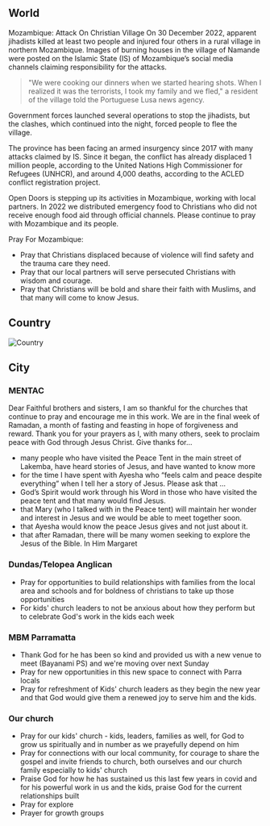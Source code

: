 ## World

Mozambique: Attack On Christian Village
On 30 December 2022, apparent jihadists killed at least two people and injured four others in a rural village in northern Mozambique. Images of burning houses in the village of Namande were posted on the Islamic State (IS) of Mozambique’s social media channels claiming responsibility for the attacks.

> "We were cooking our dinners when we started hearing shots. When I realized it was the terrorists, I took my family and we fled," a resident of the village told the Portuguese Lusa news agency.

Government forces launched several operations to stop the jihadists, but the clashes, which continued into the night, forced people to flee the village.

The province has been facing an armed insurgency since 2017 with many attacks claimed by IS. Since it began, the conflict has already displaced 1 million people, according to the United Nations High Commissioner for Refugees (UNHCR), and around 4,000 deaths, according to the ACLED conflict registration project.

Open Doors is stepping up its activities in Mozambique, working with local partners. In 2022 we distributed emergency food to Christians who did not receive enough food aid through official channels. Please continue to pray with Mozambique and its people.

Pray For Mozambique:

- Pray that Christians displaced because of violence will find safety and the trauma care they need.
- Pray that our local partners will serve persecuted Christians with wisdom and courage.
- Pray that Christians will be bold and share their faith with Muslims, and that many will come to know Jesus.

## Country

![Country](/prayer-country.png)

## City

### MENTAC

Dear Faithful brothers and sisters,
I am so thankful for the churches that continue to pray and encourage me in this work.
We are in the final week of Ramadan, a month of fasting and feasting in hope of forgiveness and
reward. Thank you for your prayers as I, with many others, seek to proclaim peace with God through
Jesus Christ.
Give thanks for…

- many people who have visited the Peace Tent in the main street of Lakemba, have heard
  stories of Jesus, and have wanted to know more
- for the time I have spent with Ayesha who “feels calm and peace despite everything”
  when I tell her a story of Jesus.
  Please ask that …
- God’s Spirit would work through his Word in those who have visited the peace tent and
  that many would find Jesus.
- that Mary (who I talked with in the Peace tent) will maintain her wonder and interest in
  Jesus and we would be able to meet together soon.
- that Ayesha would know the peace Jesus gives and not just about it.
- that after Ramadan, there will be many women seeking to explore the Jesus of the Bible.
  In Him
  Margaret

### Dundas/Telopea Anglican

- Pray for opportunities to build relationships with families from the local area and schools and for boldness of christians to take up those opportunities
- For kids' church leaders to not be anxious about how they perform but to celebrate God's work in the kids each week

### MBM Parramatta

- Thank God for he has been so kind and provided us with a new venue to meet (Bayanami PS) and we're moving over next Sunday
- Pray for new opportunities in this new space to connect with Parra locals
- Pray for refreshment of Kids' church leaders as they begin the new year and that God would give them a renewed joy to serve him and the kids.

### Our church

- Pray for our kids' church - kids, leaders, families as well, for God to grow us spiritually and in number as we prayefully depend on him
- Pray for connections with our local community, for courage to share the gospel and invite friends to church, both ourselves and our church family especially to kids' church
- Praise God for how he has sustained us this last few years in covid and for his powerful work in us and the kids, praise God for the current relationships built
- Pray for explore
- Prayer for growth groups
